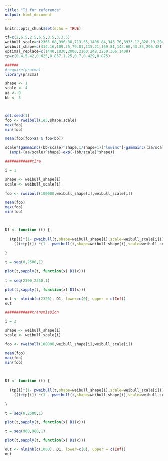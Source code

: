 ---
title: "Ti for reference"
output: html_document
---

```{r setup, include=FALSE}
knitr::opts_chunk$set(echo = TRUE)
```

```{r}
tf=c(2,6.5,2.5,6,5,3.5,3,3.5)
weibull_scale=c(2365.08,996.88,713.55,1406.84,343.76,3933.12,828.19,2040.95)
weibull_shape=c(414.16,109.25,79.81,115.21,169.81,143.60,43.83,296.48)
optimal_replace=c(1440,1830,2000,2160,248,2250,306,1400)
tp=c(0.4,5.42,0.625,0.857,1.25,0.7,0.429,0.875)

######
#require(pracma)
library(pracma)

shape <- 1
scale <- 4
aa <- 0
bb <- 3



set.seed(1)
foo <- rweibull(1e5,shape,scale)
max(foo)
min(foo)

mean(foo[foo>aa & foo<bb])

scale*(gammainc((bb/scale)^shape,1/shape+1)["lowinc"]-gammainc((aa/scale)^shape,1/shape+1)["lowinc"])/
  (exp(-(aa/scale)^shape)-exp(-(bb/scale)^shape))


```
```{r}
############tire 

i = 1

shape <- weibull_shape[i]
scale <- weibull_scale[i]

foo <- rweibull(100000,weibull_shape[i],weibull_scale[i])

mean(foo)
max(foo)
min(foo)

 

D1 <- function (t) {
  
  (tp[i]*(1- pweibull(t,shape=weibull_shape[i],scale=weibull_scale[i])) + tf[i]*pweibull(t,shape=weibull_shape[i],scale=weibull_scale[i]))/
    ((t+tp[i]) *(1 - pweibull(t,shape=weibull_shape[i],scale=weibull_scale[i])) + (tf[i]+(mean(foo[foo>0 & foo<t]))) * pweibull(t,shape=weibull_shape[i],scale=weibull_scale[i]))
  
}

t = seq(0,2500,1)

plot(t,sapply(t, function(x) D1(x)))

t = seq(2300,2350,1)

plot(t,sapply(t, function(x) D1(x)))

out <- nlminb(c(2320), D1, lower=c(0), upper = c(Inf))
out


```
```{r}
############transmission 

i = 2

shape <- weibull_shape[i]
scale <- weibull_scale[i]

foo <- rweibull(100000,weibull_shape[i],weibull_scale[i])

mean(foo)
max(foo)
min(foo)

 

D1 <- function (t) {
  
  (tp[i]*(1- pweibull(t,shape=weibull_shape[i],scale=weibull_scale[i])) + tf[i]*pweibull(t,shape=weibull_shape[i],scale=weibull_scale[i]))/
    ((t+tp[i]) *(1 - pweibull(t,shape=weibull_shape[i],scale=weibull_scale[i])) + (tf[i]+(mean(foo[foo>0 & foo<t]))) * pweibull(t,shape=weibull_shape[i],scale=weibull_scale[i]))
  
}

t = seq(0,2500,1)

plot(t,sapply(t, function(x) D1(x)))

t = seq(960,980,1)

plot(t,sapply(t, function(x) D1(x)))

out <- nlminb(c(1000), D1, lower=c(0), upper = c(Inf))
out

```

